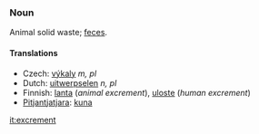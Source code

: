 ===Noun===

Animal solid waste; [[feces]].

====Translations====
*Czech: [[výkaly]] ''m, pl''
*Dutch: [[uitwerpselen]] ''n, pl''
*Finnish: [[lanta]] (''animal excrement''), [[uloste]] (''human excrement'')
*[[Pitjantjatjara]]: [[kuna]]

[[it:excrement]]